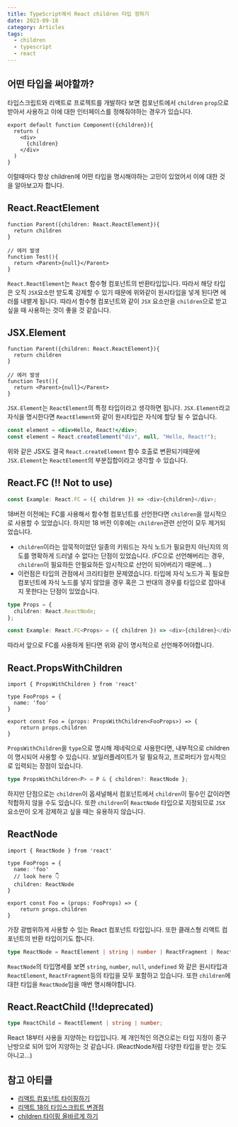 ```yaml
---
title: TypeScript에서 React children 타입 정하기
date: 2023-09-18
category: Articles
tags:
  - children
  - typescript
  - react
---
```


## 어떤 타입을 써야할까?
타입스크립트와 리액트로 프로젝트를 개발하다 보면 컴포넌트에서 `children` `prop`으로 받아서 사용하고 이에 대한 인터페이스를 정해줘야하는 경우가 있습니다.

```tsx
export default function Component({children}){
  return (
    <div>
      {children}
    </div>
  )
}
```

이럴때마다 항상 children에 어떤 타입을 명시해야하는 고민이 있었어서 이에 대한 것을 알아보고자 합니다.

## React.ReactElement
```tsx
function Parent({children: React.ReactElement}){
  return children
}

// 에러 발생
function Test(){
  return <Parent>{null}</Parent>
}
```
`React.ReactElement`는 `React` 함수형 컴포넌트의 반환타입입니다. 따라서 해당 타입은 오직 `JSX`요소만 받도록 강제할 수 있기 때문에 위와같이 원시타입을 넣게 된다면 에러를 내뱉게 됩니다.
따라서 함수형 컴포넌트와 같이 `JSX` 요소만을 `children`으로 받고 싶을 때 사용하는 것이 좋을 것 같습니다.

## JSX.Element
```tsx
function Parent({children: React.ReactElement}){
  return children
}

// 에러 발생
function Test(){
  return <Parent>{null}</Parent>
}
```
`JSX.Element`는 `ReactElement`의 특정 타입이라고 생각하면 됩니다. `JSX.Element`라고 자식을 명시한다면 `ReactElement`와 같이 원시타입은 자식에 할당 될 수 없습니다.

```jsx
const element = <div>Hello, React!</div>;
const element = React.createElement("div", null, "Hello, React!");
```
위와 같은 JSX도 결국 `React.createElement` 함수 호출로 변환되기때문에 `JSX.Element`는 `ReactElement`의  부분집합이라고 생각할 수 있습니다.

## React.FC (!! Not to use)
```typescript
const Example: React.FC = ({ children }) => <div>{children}</div>;
```
18버전 이전에는 FC를 사용해서 함수형 컴포넌트를 선언한다면 `children`을 암시적으로 사용할 수 있었습니다. 하지만 18 버전 이후에는 `children`관련 선언이 모두 제거되었습니다.

- `children`이라는 암묵적이었던 일종의 키워드는 자식 노드가 필요한지 아닌지의 의도를 명확하게 드러낼 수 없다는 단점이 있었습니다. (FC으로 선언해버리는 경우, `children`이 필요하든 안필요하든 암시적으로 선언이 되어버리기 때문에... )
- 이런점은 타입의 관점에서 크리티컬한 문제였습니다. 타입에 자식 노드가 꼭 필요한 컴포넌트에 자식 노드를 넣지 않았을 경우 혹은 그 반대의 경우를 타입으로 잡아내지 못한다는 단점이 있었습니다.

```typescript
type Props = {
  children: React.ReactNode;
};

const Example: React.FC<Props> = ({ children }) => <div>{children}</div>;
```
따라서 앞으로 FC를 사용하게 된다면 위와 같이 명시적으로 선언해주어야합니다.

## React.PropsWithChildren
```tsx
import { PropsWithChildren } from 'react'

type FooProps = {
  name: 'foo'
}

export const Foo = (props: PropsWithChildren<FooProps>) => {
    return props.children
}
```
`PropsWithChildren`을 `type`으로 명시해 제네릭으로 사용한다면, 내부적으로 children이 명시되어 사용할 수 있습니다. 보일러플레이트가 덜 필요하고, 프로퍼티가 암시적으로 입력되는 장점이 있습니다.

```typescript
type PropsWithChildren<P> = P & { children?: ReactNode };
```
하지만 단점으로는 `children`이 옵셔널해서 컴포넌트에서 `children`이 필수인 값이라면 적합하지 않을 수도 있습니다.
또한 `children`이 `ReactNode` 타입으로 지정되므로 `JSX` 요소만이 오게 강제하고 싶을 때는 유용하지 않습니다.

## ReactNode
```tsx
import { ReactNode } from 'react'

type FooProps = {
  name: 'foo'
  // look here 👇
  children: ReactNode
}

export const Foo = (props: FooProps) => {
    return props.children
}
```

가장 광범위하게 사용할 수 있는 React 컴포넌트 타입입니다. 또한 클래스형 리액트 컴포넌트의 반환 타입이기도 합니다.
```typescript
type ReactNode = ReactElement | string | number | ReactFragment | ReactPortal | Boolean | null | undefined;
```
`ReactNode`의 타입명세를 보면 `string`, `number`, `null`, `undefined` 와 같은 원시타입과 `ReactElement`, `ReactFragment`등의 타입을 모두 포함하고 있습니다.
또한 `children`에 대한 타입을 `ReactNode`임을 매번 명시해야합니다. 

## React.ReactChild (‼️deprecated)
```typescript
type ReactChild = ReactElement | string | number;
```
React 18부터 사용을 지양하는 타입입니다. 제 개인적인 의견으로는 타입 지정이 중구난방으로 되어 있어 지양하는 것 같습니다. (ReactNode처럼 다양한 타입을 받는 것도 아니고...)

## 참고 아티클
- [리액트 컴포넌트 타이핑하기](https://handhand.tistory.com/279#6%EF%B8%8F%E2%83%A3-react.fc-%F0%9F%9A%A8-consider-not-to-use)
- [리액트 18의 타입스크립트 변경점](https://blog.shiren.dev/2022-04-28/)
- [children 타이핑 올바르게 하기](https://itchallenger.tistory.com/641)